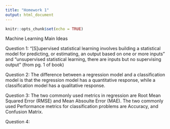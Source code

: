 ```yaml
---
title: "Homework 1"
output: html_document
---
```


```r
knitr::opts_chunk$set(echo = TRUE)
```


Machine Learning Main Ideas

Question 1:
"[S]upervised statistical learning involves building a statistical model for predicting, or estimating, an output based on one or more inputs" and "unsupervised statistical learning, there are inputs but no supervising output" (from pg. 1 of book)


Question 2:
The difference between a regression model and a classification model is that the regression model has a quantitative response, while a classification model has a qualitative response. 


Question 3:
The two commonly used metrics in regression are Root Mean Squared Error (RMSE) and Mean Absoulte Error (MAE). 
The two commonly used Performance metrics for classification problems are Accuracy, and Confusion Matrix.


Question 4:




